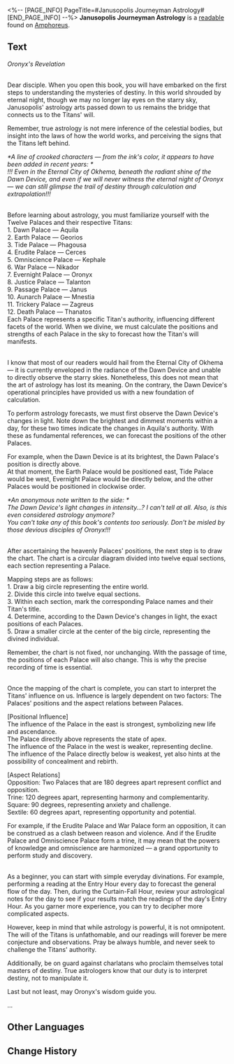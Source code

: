 <%-- [PAGE_INFO]
PageTitle=#Janusopolis Journeyman Astrology#
[END_PAGE_INFO] --%>
{{Readable Infobox
|id           = 432
|partIds      = 190733
|title        = 
|image        = Item Janusopolis Journeyman Astrology.png
|world        = Amphoreus
|parts        = 1
|author       = <!--to be added-->
|description  = Written by Janusopolis' astrologers. An introductory tome on astrology passed down to the present day. Only for the eyes of the disciples of the Three Titans of Fate.
|part1        = Janusopolis Journeyman Astrology
|source1      = {{cx|Source missing}}
|characters   = 
|factions     = 
}}
'''Janusopolis Journeyman Astrology''' is a [[readable]] found on [[Amphoreus]].
<!--
==Location==
{{Map Embed|<map name>|<marker id>}}
-->
==Text==
''Oronyx's Revelation''

<div align="center">{{Size|28|Preamble}}</div><br />Dear disciple. When you open this book, you will have embarked on the first steps to understanding the mysteries of destiny. In this world shrouded by eternal night, though we may no longer lay eyes on the starry sky, Janusopolis' astrology arts passed down to us remains the bridge that connects us to the Titans' will.

Remember, true astrology is not mere inference of the celestial bodies, but insight into the laws of how the world works, and perceiving the signs that the Titans left behind.

''*A line of crooked characters &mdash; from the ink's color, it appears to have been added in recent years: *''<br />''!!! Even in the Eternal City of Okhema, beneath the radiant shine of the Dawn Device, and even if we will never witness the eternal night of Oronyx &mdash; we can still glimpse the trail of destiny through calculation and extrapolation!!!''

<div align="center">{{Size|28|Chapter 1: Twelve Palaces and Titans}}</div><br />Before learning about astrology, you must familiarize yourself with the Twelve Palaces and their respective Titans:<br />1. Dawn Palace &mdash; Aquila<br />2. Earth Palace &mdash; Georios<br />3. Tide Palace &mdash; Phagousa<br />4. Erudite Palace &mdash; Cerces<br />5. Omniscience Palace &mdash; Kephale<br />6. War Palace &mdash; Nikador<br />7. Evernight Palace &mdash; Oronyx<br />8. Justice Palace &mdash; Talanton<br />9. Passage Palace &mdash; Janus<br />10. Aunarch Palace &mdash; Mnestia<br />11. Trickery Palace &mdash; Zagreus<br />12. Death Palace &mdash; Thanatos<br />Each Palace represents a specific Titan's authority, influencing different facets of the world. When we divine, we must calculate the positions and strengths of each Palace in the sky to forecast how the Titan's will manifests.

<div align="center">{{Size|28|Chapter 2: Astrology Calculation}}</div><br />I know that most of our readers would hail from the Eternal City of Okhema &mdash; it is currently enveloped in the radiance of the Dawn Device and unable to directly observe the starry skies. Nonetheless, this does not mean that the art of astrology has lost its meaning. On the contrary, the Dawn Device's operational principles have provided us with a new foundation of calculation.

To perform astrology forecasts, we must first observe the Dawn Device's changes in light. Note down the brightest and dimmest moments within a day, for these two times indicate the changes in Aquila's authority. With these as fundamental references, we can forecast the positions of the other Palaces.

For example, when the Dawn Device is at its brightest, the Dawn Palace's position is directly above.<br />At that moment, the Earth Palace would be positioned east, Tide Palace would be west, Evernight Palace would be directly below, and the other Palaces would be positioned in clockwise order.

''*An anonymous note written to the side: *''<br />''The Dawn Device's light changes in intensity...? I can't tell at all. Also, is this even considered astrology anymore?''<br />''You can't take any of this book's contents too seriously. Don't be misled by those devious disciples of Oronyx!!!''

<div align="center">{{Size|28|Chapter 3: Chart Mapping}}</div><br />After ascertaining the heavenly Palaces' positions, the next step is to draw the chart. The chart is a circular diagram divided into twelve equal sections, each section representing a Palace.

Mapping steps are as follows:<br />1. Draw a big circle representing the entire world.<br />2. Divide this circle into twelve equal sections.<br />3. Within each section, mark the corresponding Palace names and their Titan's title.<br />4. Determine, according to the Dawn Device's changes in light, the exact positions of each Palaces.<br />5. Draw a smaller circle at the center of the big circle, representing the divined individual.

Remember, the chart is not fixed, nor unchanging. With the passage of time, the positions of each Palace will also change. This is why the precise recording of time is essential.

<div align="center">{{Size|28|Chapter 4: Interpreting the Titans' Influence}}</div><br />Once the mapping of the chart is complete, you can start to interpret the Titans' influence on us. Influence is largely dependent on two factors: The Palaces' positions and the aspect relations between Palaces.

[Positional Influence]<br />The influence of the Palace in the east is strongest, symbolizing new life and ascendance.<br />The Palace directly above represents the state of apex.<br />The influence of the Palace in the west is weaker, representing decline.<br />The influence of the Palace directly below is weakest, yet also hints at the possibility of concealment and rebirth.

[Aspect Relations]<br />Opposition: Two Palaces that are 180 degrees apart represent conflict and opposition.<br />Trine: 120 degrees apart, representing harmony and complementarity.<br />Square: 90 degrees, representing anxiety and challenge.<br />Sextile: 60 degrees apart, representing opportunity and potential.

For example, if the Erudite Palace and War Palace form an opposition, it can be construed as a clash between reason and violence. And if the Erudite Palace and Omniscience Palace form a trine, it may mean that the powers of knowledge and omniscience are harmonized &mdash; a grand opportunity to perform study and discovery.

<div align="center">{{Size|28|Chapter 5: Practice and Caution}}</div><br />As a beginner, you can start with simple everyday divinations. For example, performing a reading at the Entry Hour every day to forecast the general flow of the day. Then, during the Curtain-Fall Hour, review your astrological notes for the day to see if your results match the readings of the day's Entry Hour. As you garner more experience, you can try to decipher more complicated aspects.

However, keep in mind that while astrology is powerful, it is not omnipotent. The will of the Titans is unfathomable, and our readings will forever be mere conjecture and observations. Pray be always humble, and never seek to challenge the Titans' authority.

Additionally, be on guard against charlatans who proclaim themselves total masters of destiny. True astrologers know that our duty is to interpret destiny, not to manipulate it.

Last but not least, may Oronyx's wisdom guide you.

...

<!--
==Trivia==
* 
-->
==Other Languages==
{{Other Languages
|en   = Janusopolis Journeyman Astrology
|zhs  = 雅努萨波利斯占星术入门
|zht  = 雅努薩波利斯占星術入門
|ja   = ヤヌサポリス占星術入門
|ko   = 야누소폴리스 점성술 입문
|es   = Introducción a la astrología de Janópolis
|fr   = Introduction à l'astrologie de Janusopolis
|ru   = Астрология Янусополиса для начинающих
|th   = โหราศาสตร์เบื้องต้นแห่ง Janusopolis
|vi   = Nhập Môn Thuật Chiêm Tinh Janusopolis
|de   = Astrologie für Wandergesellen von Janusopolis
|id   = Pengantar Astrologi Janusopolis
|pt   = Astrologia da Jornada de Janusópolis
}}

==Change History==
{{Change History|3.0}}